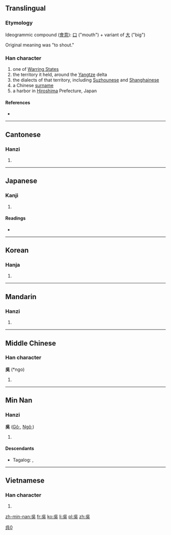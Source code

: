 {{also|吴|呉}}
==Translingual==
{{ja-forms|[[呉]]|[[吴]]|吳}}

[[Category:CJKV characters simplified differently in Japan and China|呉0]]

===Etymology===
Ideogrammic compound ([[會意]]): [[口]] ("mouth") + variant of [[大]] ("big")

Original meaning was "to shout."

===Han character===
{{Han char|rn=30|rad=口|as=04|sn=7|four=2680<sub>1</sub>|canj=口女弓大 (RVNK)}}

# one of [[w:Warring States|Warring States]]
# the territory it held, around the [[Yangtze]] delta
# the dialects of that territory, including [[Suzhounese]] and [[Shanghainese]]
# a Chinese [[surname]]
# a harbor in [[Hiroshima]] Prefecture, Japan

====References====
* {{Han ref|kx=0179.040|dkj=03365|dj=0396.150|hdz=10595.080|uh=5433|ud=21555|bh=A764|bd=42852}}

----

==Cantonese==

===Hanzi===
{{yue-hanzi|jyut=|y=ng4|sim=吴}}

# {{defn|lang=yue|sort=口04}}

----

==Japanese==

===Kanji===
{{ja-kanji|grade=|rs=口04}}

# {{defn|lang=ja|sort=口04}}

====Readings====
* {{ja-readings|on=[[ご]] (go)|kun=[[くれ]] (kure), [[くれる]] (kureru)}}

----

==Korean==

===Hanja===
{{ko-hanja|hangeul=[[오]], [[호]]|rv=o, ho|mr=o, ho}}

# {{defn|lang=ko|sort=口04}}

----

==Mandarin==

===Hanzi===
{{cmn-hanzi|sim=吴|pin=[[Wú]] ([[Wu2]]), [[Nà]] ([[Na4]]){{fact}}|wg=Wu<sup>2</sup>, Na<sup>4</sup>{{fact}}}}

# {{defn|lang=cmn|sort=口04}}

----

==Middle Chinese==

===Han character===
'''吳''' (*ngo)<!--asterisk indicates that this is a reconstructed pronunciation-->

# {{defn|lang=zhx-mid|sort=口04}}

----

==Min Nan==

===Hanzi===
'''吳''' ([[Gô·]], [[Ngô·]])

# {{defn|lang=nan}}

====Descendants====
* {{context|Hokkien dialect}} Tagalog: {{l|tl|Go}}, {{l|tl|Wu}}

----

==Vietnamese==

===Han character===
{{vi-hantu|[[ngô]], [[ngo]]|rs=口04}}

# {{defn|lang=vi|sort=口04}}

[[zh-min-nan:吳]]
[[fr:吳]]
[[ko:吳]]
[[li:吳]]
[[pl:吳]]
[[zh:吳]]